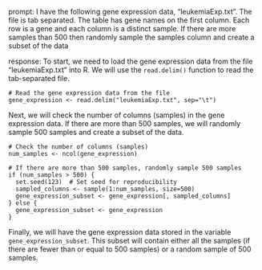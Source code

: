 prompt:
I have the following gene expression data, "leukemiaExp.txt". The file is tab separated. The table has gene names on the first column. Each row is a gene and each column is a distinct sample.  If there are more samples than 500 then randomly sample the samples column and create a subset of the data

response:
To start, we need to load the gene expression data from the file "leukemiaExp.txt" into R. We will use the `read.delim()` function to read the tab-separated file.

```
# Read the gene expression data from the file
gene_expression <- read.delim("leukemiaExp.txt", sep="\t")
```

Next, we will check the number of columns (samples) in the gene expression data. If there are more than 500 samples, we will randomly sample 500 samples and create a subset of the data.

```
# Check the number of columns (samples)
num_samples <- ncol(gene_expression)

# If there are more than 500 samples, randomly sample 500 samples
if (num_samples > 500) {
  set.seed(123)  # Set seed for reproducibility
  sampled_columns <- sample(1:num_samples, size=500)
  gene_expression_subset <- gene_expression[, sampled_columns]
} else {
  gene_expression_subset <- gene_expression
}
```

Finally, we will have the gene expression data stored in the variable `gene_expression_subset`. This subset will contain either all the samples (if there are fewer than or equal to 500 samples) or a random sample of 500 samples.
